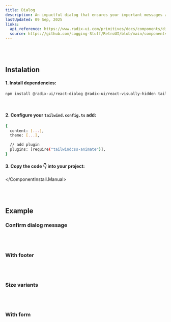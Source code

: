 ```yaml
---
title: Dialog
description: An impactful dialog that ensures your important messages and actions get the attention they deserve! 💬✨
lastUpdated: 09 Sep, 2025
links:
  api_reference: https://www.radix-ui.com/primitives/docs/components/dialog#api-reference
  source: https://github.com/Logging-Stuff/RetroUI/blob/main/components/retroui/Dialog.tsx
---
```


<ComponentShowcase name="dialog-style-default" />
<br />
<br />

## Instalation

<ComponentInstall>
  <ComponentInstall.Cli npmCommand="npx shadcn@latest add @retroui/dialog" />
  <ComponentInstall.Manual>
  
#### 1. Install dependencies:

```sh
npm install @radix-ui/react-dialog @radix-ui/react-visually-hidden tailwindcss-animate
```

<br />

#### 2. Configure your `tailwind.config.ts` add:

```sh
{
  content: [...],
  theme: [...],

  // add plugin
  plugins: [require("tailwindcss-animate")],
}
```

#### 3. Copy the code 👇 into your project:

<ComponentSource name="dialog" />

  </ComponentInstall.Manual>
</ComponentInstall>

<br />
<br />

## Example

### Confirm dialog message

<ComponentShowcase name="dialog-style-default" />
<br />
<br />

### With footer

<ComponentShowcase name="dialog-style-with-footer" />

<br />
<br />

### Size variants

<ComponentShowcase name="dialog-style-width-variant" />

<br />
<br />

### With form

<ComponentShowcase name="dialog-style-with-form" />
